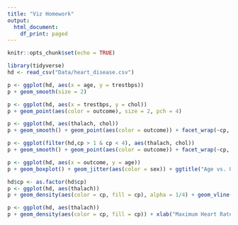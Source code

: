 ```yaml
---
title: "Viz Homework"
output:
  html_document:
    df_print: paged
---
```


```r
knitr::opts_chunk$set(echo = TRUE)
```

```r
library(tidyverse)
hd <- read_csv("Data/heart_disease.csv")
```

```r
p <- ggplot(hd, aes(x = age, y = trestbps))
p + geom_smooth(size = 2)

```

```r
p <- ggplot(hd, aes(x = trestbps, y = chol))
p + geom_point(aes(color = outcome), size = 2, pch = 4)
```

```r
p <- ggplot(hd, aes(thalach, chol)) 
p + geom_smooth() + geom_point(aes(color = outcome)) + facet_wrap(~cp, ncol = 4)
```

```r
p <- ggplot(filter(hd,cp > 1 & cp < 4), aes(thalach, chol)) 
p + geom_smooth() + geom_point(aes(color = outcome)) + facet_wrap(~cp, ncol = 1)
```

```r
p <- ggplot(hd, aes(x = outcome, y = age)) 
p + geom_boxplot() + geom_jitter(aes(color = sex)) + ggtitle("Age vs. Outcome by Sex") +  xlab("Heart Disease Outcome") + ylab("Age (years)")
```

```r
hd$cp <- as.factor(hd$cp)
p <- ggplot(hd, aes(thalach))
p + geom_density(aes(color = cp, fill = cp), alpha = 1/4) + geom_vline(xintercept = c(100, 150), size = 2, color = c("firebrick", "blue"), alpha = 1/4) + geom_hline(yintercept = c(.005, .020), size = 3, color = c("green", "yellow"), alpha = 1/4) + xlab("Maximum Heart Rate Achieved") + ggtitle("Distribution of Maximum Heart Rate Achieved by Chest Pain Type")

```

```r
p <- ggplot(hd, aes(thalach))
p + geom_density(aes(color = cp, fill = cp)) + xlab("Maximum Heart Rate Achieved") + ggtitle("Distribution of Maximum Heart Rate Achieved by Chest Pain Type") + facet_wrap(aes(cp))
```
